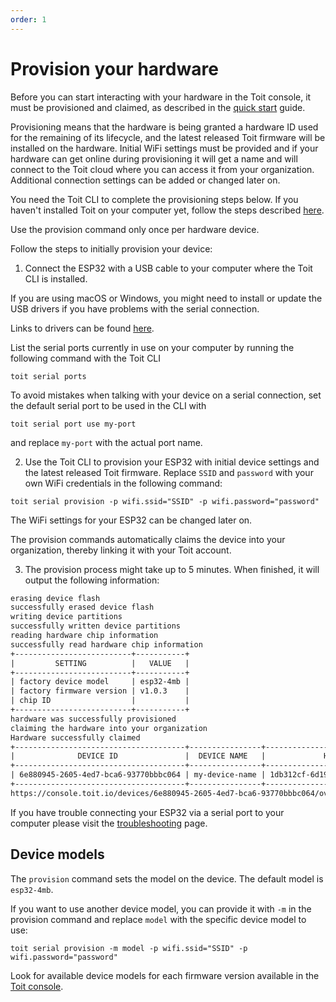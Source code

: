 ```yaml
---
order: 1
---
```


# Provision your hardware

Before you can start interacting with your hardware in the Toit console, it must be provisioned and claimed,
as described in the [quick start](../../quick_start) guide.

Provisioning means that the hardware is being granted a hardware ID used for the remaining of its lifecycle,
and the latest released Toit firmware will be installed on the hardware. Initial WiFi settings must be provided and
if your hardware can get online during provisioning it will get a name and will connect to the Toit cloud where you
can access it from your organization.
Additional connection settings can be added or changed later on.

You need the Toit CLI to complete the provisioning steps below.
If you haven't installed Toit on your computer yet, follow the steps described [here](../../installation).

<Note type="warning">

Use the provision command only once per hardware device.

</Note>

Follow the steps to initially provision your device:

1. Connect the ESP32 with a USB cable to your computer where the Toit CLI is installed.

<Note type="warning" title="Install drivers!">

If you are using macOS or Windows, you might need to install or update the USB drivers if you have problems with the serial connection.

Links to drivers can be found [here](../serialport#install-drivers).

</Note>

List the serial ports currently in use on your computer by running the following command with the Toit CLI

```shell
toit serial ports
```

To avoid mistakes when talking with your device on a serial connection, set the default serial port to be used in the CLI with

```shell
toit serial port use my-port
```

and replace `my-port` with the actual port name.

2. Use the Toit CLI to provision your ESP32 with initial device settings and the latest released Toit firmware.
   Replace `SSID` and `password` with your own WiFi credentials in the following command:

```shell
toit serial provision -p wifi.ssid="SSID" -p wifi.password="password"
```

The WiFi settings for your ESP32 can be changed later on.

The provision commands automatically claims the device into your organization,
thereby linking it with your Toit account.

3. The provision process might take up to 5 minutes. When finished, it will output the following information:

```txt
erasing device flash
successfully erased device flash
writing device partitions
successfully written device partitions
reading hardware chip information
successfully read hardware chip information
+--------------------------+-----------+
|         SETTING          |   VALUE   |
+--------------------------+-----------+
| factory device model     | esp32-4mb |
| factory firmware version | v1.0.3    |
| chip ID                  |           |
+--------------------------+-----------+
hardware was successfully provisioned
claiming the hardware into your organization
Hardware successfully claimed
+--------------------------------------+----------------+--------------------------------------+
|              DEVICE ID               |  DEVICE NAME   |             HARDWARE ID              |
+--------------------------------------+----------------+--------------------------------------+
| 6e880945-2605-4ed7-bca6-93770bbbc064 | my-device-name | 1db312cf-6d19-4c16-84d7-6b7f32b36da1 |
+--------------------------------------+----------------+--------------------------------------+
https://console.toit.io/devices/6e880945-2605-4ed7-bca6-93770bbbc064/overview
```

<Note title="Troubleshooting">

If you have trouble connecting your ESP32 via a serial port to your computer please visit the [troubleshooting](../serialport) page.

</Note>

## Device models

The `provision` command sets the model on the device. The default model is `esp32-4mb`.

If you want to use another device model, you can provide it with `-m` in the provision command and replace `model` with the specific device model to use:

```shell
toit serial provision -m model -p wifi.ssid="SSID" -p wifi.password="password"
```

Look for available device models for each firmware version available in the
[Toit console](https://console.toit.io/organization/firmware).
